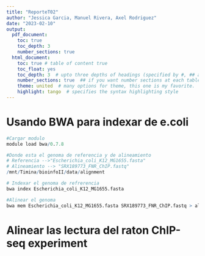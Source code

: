 ```yaml
---
title: "ReporteT02"
author: "Jessica Garcia, Manuel Rivera, Axel Rodriguez"
date: "2023-02-10"
output:
  pdf_document: 
    toc: true
    toc_depth: 3
    number_sections: true
  html_document:
    toc: true # table of content true
    toc_float: yes
    toc_depth: 3  # upto three depths of headings (specified by #, ## and ###)
    number_sections: true  ## if you want number sections at each table header
    theme: united  # many options for theme, this one is my favorite.
    highlight: tango  # specifies the syntax highlighting style
---
```



# Usando BWA para indexar de e.coli

```r

#Cargar modulo
module load bwa/0.7.8

#Donde esta el genoma de referencia y de alineamiento
# Referencia -->"Escherichia_coli_K12_MG1655.fasta"
# Alineamiento --> "SRX189773_FNR_ChIP.fastq"
/mnt/Timina/bioinfoII/data/alignment

# Indexar el genoma de refrerencia
bwa index Escherichia_coli_K12_MG1655.fasta 

#Alinear el genoma
bwa mem Escherichia_coli_K12_MG1655.fasta SRX189773_FNR_ChIP.fastq > alineado.sam

```


# Alinear las lectura del raton ChIP-seq experiment



